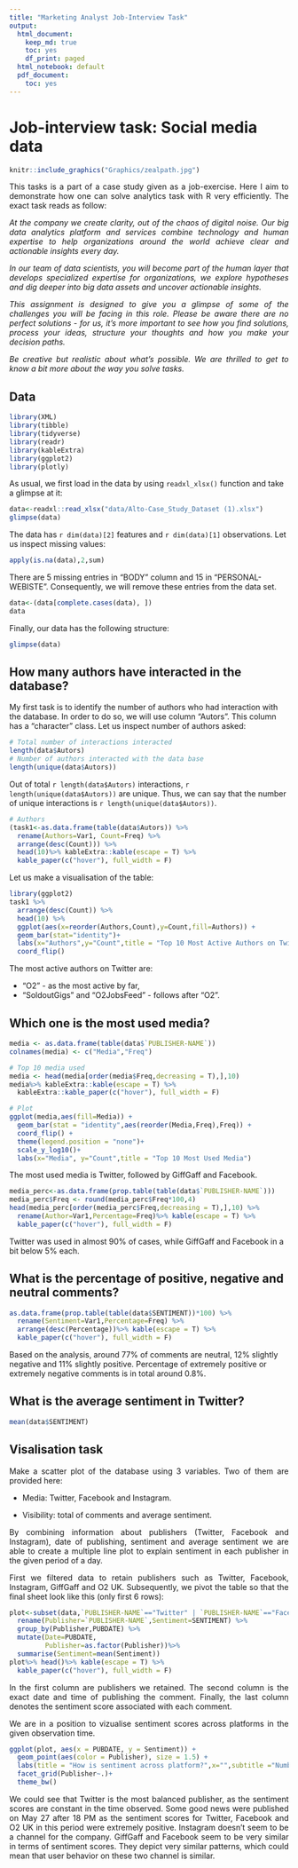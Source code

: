 ```yaml
---
title: "Marketing Analyst Job-Interview Task"
output:
  html_document:
    keep_md: true
    toc: yes
    df_print: paged
  html_notebook: default
  pdf_document:
    toc: yes
---
```


# Job-interview task: Social media data

```r
knitr::include_graphics("Graphics/zealpath.jpg")
```

<div style="text-align: justify"> 

This tasks is a part of a case study given as a job-exercise. Here I aim to demonstrate how one can solve analytics task with R very efficiently. The exact task reads as follow:

*At the company we create clarity, out of the chaos of digital noise. Our big data analytics platform and services combine technology and human expertise to help organizations around the world achieve clear and actionable insights every day.*

*In our team of data scientists, you will become part of the human layer that develops specialized expertise for organizations, we explore hypotheses and dig deeper into big data assets and uncover actionable insights.*


*This assignment is designed to give you a glimpse of some of the challenges you will be facing in this role. Please be aware there are no perfect solutions - for us, it's more important to see how you find solutions, process your ideas, structure your thoughts and how you make your decision paths.*

*Be creative but realistic about what's possible. We are thrilled to get to know a bit more about the way you solve tasks.*

</div> 

## Data

```r
library(XML)
library(tibble)
library(tidyverse)
library(readr)
library(kableExtra)
library(ggplot2)
library(plotly)
```

As usual, we first load in the data by using `readxl_xlsx()` function and take a glimpse at it:

```r
data<-readxl::read_xlsx("data/Alto-Case_Study_Dataset (1).xlsx")
glimpse(data)
```

The data has `r dim(data)[2]` features and `r dim(data)[1]` observations. Let us inspect missing values:

```r
apply(is.na(data),2,sum)
```

There are 5 missing entries in "BODY" column and 15 in "PERSONAL-WEBISTE". Consequently, we will remove these entries from the data set.

```r
data<-(data[complete.cases(data), ])
data
```

Finally, our data has the following structure:

```r
glimpse(data)
```

## How many authors have interacted in the database? 

My first task is to identify the number of authors who had interaction with the database.
In order to do so, we will use column "Autors". This column has a "character" class.
Let us inspect number of authors asked:

```r
# Total number of interactions interacted
length(data$Autors)
# Number of authors interacted with the data base
length(unique(data$Autors))
```

Out of total `r length(data$Autors)` interactions, `r length(unique(data$Autors))` are unique. Thus, we can say that the number of unique interactions is `r length(unique(data$Autors))`. 

```r
# Authors
(task1<-as.data.frame(table(data$Autors)) %>%
  rename(Authors=Var1, Count=Freq) %>%
  arrange(desc(Count))) %>% 
  head(10)%>% kableExtra::kable(escape = T) %>%
  kable_paper(c("hover"), full_width = F)
```

Let us make a visualisation of the table:

```r
library(ggplot2)
task1 %>% 
  arrange(desc(Count)) %>%
  head(10) %>%
  ggplot(aes(x=reorder(Authors,Count),y=Count,fill=Authors)) +
  geom_bar(stat="identity")+
  labs(x="Authors",y="Count",title = "Top 10 Most Active Authors on Twitter")+
  coord_flip()
```


The most active authors on Twitter are:

* "O2" -  as the most active by far,
* "SoldoutGigs" and "O2JobsFeed" - follows after "O2".

## Which one is the most used media? 

```r
media <- as.data.frame(table(data$`PUBLISHER-NAME`))
colnames(media) <- c("Media","Freq")

# Top 10 media used
media <- head(media[order(media$Freq,decreasing = T),],10)
media%>% kableExtra::kable(escape = T) %>%
  kableExtra::kable_paper(c("hover"), full_width = F)

# Plot
ggplot(media,aes(fill=Media)) +
  geom_bar(stat = "identity",aes(reorder(Media,Freq),Freq)) +
  coord_flip() +
  theme(legend.position = "none")+
  scale_y_log10()+
  labs(x="Media", y="Count",title = "Top 10 Most Used Media")
```


The most used media is Twitter, followed by GiffGaff and Facebook.

```r
media_perc<-as.data.frame(prop.table(table(data$`PUBLISHER-NAME`)))
media_perc$Freq <- round(media_perc$Freq*100,4)
head(media_perc[order(media_perc$Freq,decreasing = T),],10) %>%
  rename(Author=Var1,Percentage=Freq)%>% kable(escape = T) %>%
  kable_paper(c("hover"), full_width = F)
```

Twitter was used in almost 90% of cases, while GiffGaff and Facebook in a bit below 5% each.

## What is the percentage of positive, negative and neutral comments?

```r
as.data.frame(prop.table(table(data$SENTIMENT))*100) %>%
  rename(Sentiment=Var1,Percentage=Freq) %>%
  arrange(desc(Percentage))%>% kable(escape = T) %>%
  kable_paper(c("hover"), full_width = F)
```


Based on the analysis, around 77% of comments are neutral, 12% slightly negative and 11% slightly positive. Percentage of extremely positive or extremely negative comments is in total around 0.8%.

## What is the average sentiment in Twitter?

```r
mean(data$SENTIMENT)
```


## Visalisation task

<div style="text-align: justify"> 

Make a scatter plot of the database using 3 variables. Two of them are provided here:

* Media: Twitter, Facebook and Instagram.

* Visibility: total of comments and average sentiment.


By combining information about publishers (Twitter, Facebook and Instagram), date of publishing, sentiment and average sentiment we are able to create a multiple line plot to explain sentiment in each publisher in the given period of a day.

First we filtered data to retain publishers such as Twitter, Facebook, Instagram, GiffGaff and O2 UK.
Subsequently, we pivot the table so that the final sheet look like this (only first 6 rows):

</div> 

```r
plot<-subset(data,`PUBLISHER-NAME`=="Twitter" | `PUBLISHER-NAME`=="Facebook" | `PUBLISHER-NAME`=="Instagram" | `PUBLISHER-NAME`=="GiffGaff" | `PUBLISHER-NAME`=="O2 UK") %>%
  rename(Publisher=`PUBLISHER-NAME`,Sentiment=SENTIMENT) %>%
  group_by(Publisher,PUBDATE) %>%
  mutate(Date=PUBDATE,
         Publisher=as.factor(Publisher))%>% 
  summarise(Sentiment=mean(Sentiment))
plot%>% head()%>% kable(escape = T) %>%
  kable_paper(c("hover"), full_width = F)
```


<div style="text-align: justify"> 

In the first column are publishers we retained. The second column is the exact date and time of publishing the comment. Finally, the last column denotes the sentiment score associated with each comment.

We are in a position to vizualise sentiment scores across platforms in the given observation time.

```r
ggplot(plot, aes(x = PUBDATE, y = Sentiment)) + 
  geom_point(aes(color = Publisher), size = 1.5) +
  labs(title = "How is sentiment across platform?",x="",subtitle ="Number of comments: FB=177; GiffGaff=204; IG=4; O2 UK=59; TW=3798")+
  facet_grid(Publisher~.)+
  theme_bw()
```


We could see that Twitter is the most balanced publisher, as the sentiment scores are constant in the time observed. Some good news were published on May 27 after 18 PM as the sentiment scores for Twitter, Facebook and O2 UK in this period were extremely positive. Instagram doesn't seem to be a channel for the company. 
GiffGaff and Facebook seem to be very similar in terms of sentiment scores. They depict very similar patterns, which could mean that user behavior on these two channel is similar. 

</div> 

